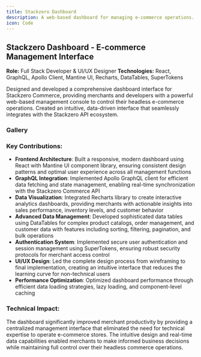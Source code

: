 ```yaml
---
title: Stackzero Dashboard
description: A web-based dashboard for managing e-commerce operations.
icon: Code
---
```



## Stackzero Dashboard - E-commerce Management Interface
**Role:** Full Stack Developer & UI/UX Designer
**Technologies:** React, GraphQL, Apollo Client, Mantine UI, Recharts, DataTables, SuperTokens

Designed and developed a comprehensive dashboard interface for Stackzero Commerce, providing merchants and developers with a powerful web-based management console to control their headless e-commerce operations. Created an intuitive, data-driven interface that seamlessly integrates with the Stackzero API ecosystem.

### Gallery
<StackzeroUICarousel />

### **Key Contributions:**
- **Frontend Architecture**: Built a responsive, modern dashboard using React with Mantine UI component library, ensuring consistent design patterns and optimal user experience across all management functions
- **GraphQL Integration**: Implemented Apollo GraphQL client for efficient data fetching and state management, enabling real-time synchronization with the Stackzero Commerce API
- **Data Visualization**: Integrated Recharts library to create interactive analytics dashboards, providing merchants with actionable insights into sales performance, inventory levels, and customer behavior
- **Advanced Data Management**: Developed sophisticated data tables using DataTables for complex product catalogs, order management, and customer data with features including sorting, filtering, pagination, and bulk operations
- **Authentication System**: Implemented secure user authentication and session management using SuperTokens, ensuring robust security protocols for merchant access control
- **UI/UX Design**: Led the complete design process from wireframing to final implementation, creating an intuitive interface that reduces the learning curve for non-technical users
- **Performance Optimization**: Optimized dashboard performance through efficient data loading strategies, lazy loading, and component-level caching

### **Technical Impact:**
The dashboard significantly improved merchant productivity by providing a centralized management interface that eliminated the need for technical expertise to operate e-commerce stores. The intuitive design and real-time data capabilities enabled merchants to make informed business decisions while maintaining full control over their headless commerce operations.




